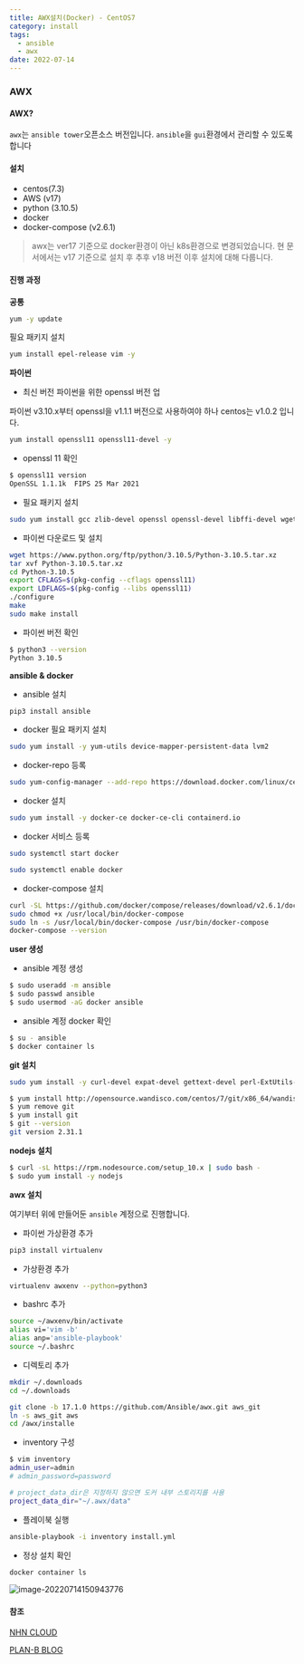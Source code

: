 ```yaml
---
title: AWX설치(Docker) - CentOS7
category: install
tags:
  - ansible
  - awx
date: 2022-07-14
---
```


### AWX

#### AWX?

`awx`는 `ansible tower`오픈소스 버전입니다. `ansible`을 `gui`환경에서 관리할 수 있도록 합니다

#### 설치

- centos(7.3)
- AWS (v17)
- python (3.10.5)
- docker
- docker-compose (v2.6.1)

> awx는 ver17 기준으로 docker환경이 아닌 k8s환경으로 변경되었습니다. 현 문서에서는 v17 기준으로 설치 후 추후 v18 버전 이후 설치에 대해 다룹니다.

#### 진행 과정

**공통**

```bash
yum -y update
```

필요 패키지 설치

```bash
yum install epel-release vim -y
```

**파이썬**

- 최신 버전 파이썬을 위한 openssl 버전 업

파이썬 v3.10.x부터 openssl을 v1.1.1 버전으로 사용하여야 하나 centos는 v1.0.2 입니다.

```bash
yum install openssl11 openssl11-devel -y
```

- openssl 11 확인

```bash
$ openssl11 version
OpenSSL 1.1.1k  FIPS 25 Mar 2021
```

- 필요 패키지 설치

```bash
sudo yum install gcc zlib-devel openssl openssl-devel libffi-devel wget -y
```

- 파이썬 다운로드 및 설치

```bash
wget https://www.python.org/ftp/python/3.10.5/Python-3.10.5.tar.xz
tar xvf Python-3.10.5.tar.xz
cd Python-3.10.5
export CFLAGS=$(pkg-config --cflags openssl11)
export LDFLAGS=$(pkg-config --libs openssl11)
./configure
make
sudo make install
```

- 파이썬 버전 확인

```bash
$ python3 --version
Python 3.10.5
```

**ansible & docker**

- ansible 설치

```bash
pip3 install ansible
```

- docker 필요 패키지 설치

```bash
sudo yum install -y yum-utils device-mapper-persistent-data lvm2
```

- docker-repo 등록

```bash
sudo yum-config-manager --add-repo https://download.docker.com/linux/centos/docker-ce.repo
```

- docker 설치

```bash
sudo yum install -y docker-ce docker-ce-cli containerd.io
```

- docker 서비스 등록

```bash
sudo systemctl start docker
```

```bash
sudo systemctl enable docker
```

- docker-compose 설치

```bash
curl -SL https://github.com/docker/compose/releases/download/v2.6.1/docker-compose-linux-x86_64 -o /usr/local/bin/docker-compose
sudo chmod +x /usr/local/bin/docker-compose
sudo ln -s /usr/local/bin/docker-compose /usr/bin/docker-compose
docker-compose --version
```

**user 생성**

- ansible 계정 생성

```bash
$ sudo useradd -m ansible
$ sudo passwd ansible
$ sudo usermod -aG docker ansible
```

- ansible 계정 docker 확인

```bash
$ su - ansible
$ docker container ls
```

**git 설치**

```bash
sudo yum install -y curl-devel expat-devel gettext-devel perl-ExtUtils-MakeMaker
```

```bash
$ yum install http://opensource.wandisco.com/centos/7/git/x86_64/wandisco-git-release-7-1.noarch.rpm
$ yum remove git
$ yum install git
$ git --version
git version 2.31.1
```

**nodejs 설치**

```bash
$ curl -sL https://rpm.nodesource.com/setup_10.x | sudo bash -
$ sudo yum install -y nodejs
```

**awx 설치**

여기부터 위에 만들어둔 `ansible` 계정으로 진행합니다.

- 파이썬 가상환경 추가

```bash
pip3 install virtualenv
```

- 가상환경 추가

```bash
virtualenv awxenv --python=python3
```

- bashrc 추가

```bash
source ~/awxenv/bin/activate
alias vi='vim -b'
alias anp='ansible-playbook'
source ~/.bashrc
```

- 디렉토리 추가

```bash
mkdir ~/.downloads
cd ~/.downloads
```

```bash
git clone -b 17.1.0 https://github.com/Ansible/awx.git aws_git
ln -s aws_git aws
cd /awx/installe
```

- inventory 구성

```bash
$ vim inventory
admin_user=admin
# admin_password=password

# project_data_dir은 지정하지 않으면 도커 내부 스토리지를 사용
project_data_dir="~/.awx/data"
```

- 플레이북 실행

```bash
ansible-playbook -i inventory install.yml
```

- 정상 설치 확인

```bash
docker container ls
```

![image-20220714150943776](../../assets/images/posts/2022-07-14-post-install-awx/image-20220714150943776.png)

#### 참조

[NHN CLOUD](https://meetup.toast.com/posts/258)

[PLAN-B BLOG](https://lifeplan-b.tistory.com/196)
